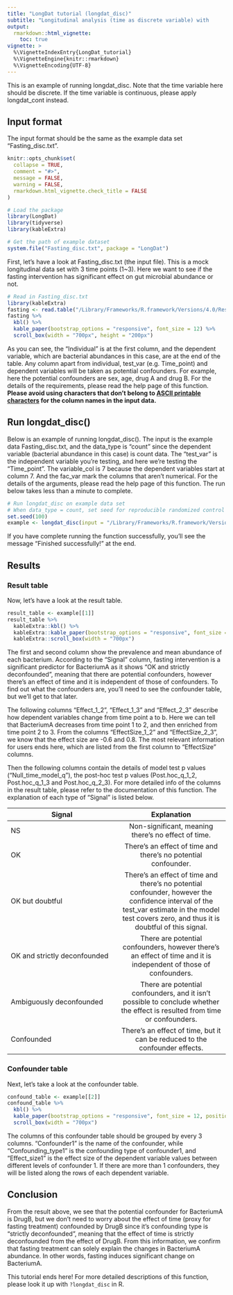 ```yaml
---
title: "LongDat tutorial (longdat_disc)"
subtitle: "Longitudinal analysis (time as discrete variable) with         longdat_disc()"
output: 
  rmarkdown::html_vignette:
    toc: true 
vignette: >
  %\VignetteIndexEntry{LongDat_tutorial}
  %\VignetteEngine{knitr::rmarkdown}
  %\VignetteEncoding{UTF-8}
---
```

This is an example of running longdat_disc. Note that the time variable here should be discrete. If the time variable is continuous, please apply longdat_cont instead. 

## Input format

The input format should be the same as the example data set "Fasting_disc.txt". 
```r
knitr::opts_chunk$set(
  collapse = TRUE,
  comment = "#>",
  message = FALSE,
  warning = FALSE,
  rmarkdown.html_vignette.check_title = FALSE
)
```

```r
# Load the package
library(LongDat)
library(tidyverse)
library(kableExtra)
```

```r
# Get the path of example dataset
system.file("Fasting_disc.txt", package = "LongDat")
```
First, let's have a look at Fasting_disc.txt (the input file). This is a mock longitudinal data set with 3 time points (1~3). Here we want to see if the fasting intervention has significant effect on gut microbial abundance or not. 
```r
# Read in Fasting_disc.txt
library(kableExtra)
fasting <- read.table("/Library/Frameworks/R.framework/Versions/4.0/Resources/library/LongDat/Fasting_disc.txt", header = T, row.names = NULL, sep = "\t")
fasting %>%
  kbl() %>%
  kable_paper(bootstrap_options = "responsive", font_size = 12) %>% 
  scroll_box(width = "700px", height = "200px")
```
As you can see, the "Individual" is at the first column, and the dependent variable, which are bacterial abundances in this case, are at the end of the table. Any column apart from individual, test_var (e.g. Time_point) and dependent variables will be taken as potential confounders. For example, here the potential confounders are sex, age, drug A and drug B. For the details of the requirements, please read the help page of this function. **Please avoid using characters that don't belong to [ASCII printable characters](https://www.w3schools.com/charsets/ref_html_ascii.asp) for the column names in the input data.**

## Run longdat_disc()

Below is an example of running longdat_disc(). The input is the example data Fasting_disc.txt, and the data_type is "count" since the dependent variable (bacterial abundance in this case) is count data. The "test_var" is the independent variable you're testing, and here we're testing the "Time_point". The variable_col is 7 because the dependent variables start at column 7. And the fac_var mark the columns that aren't numerical.  For the details of the arguments, please read the help page of this function. The run below takes less than a minute to complete.

```r
# Run longdat_disc on example data set
# When data_type = count, set seed for reproducible randomized control test  
set.seed(100)
example <- longdat_disc(input = "/Library/Frameworks/R.framework/Versions/4.0/Resources/library/LongDat/Fasting_disc.txt", data_type = "count", test_var = "Time_point", variable_col = 7, fac_var = c(1:3), verbose = T)
```
If you have complete running the function successfully, you'll see the message "Finished successfully!" at the end. 

## Results
### Result table

Now, let's have a look at the result table. 
```r
result_table <- example[[1]]
result_table %>%
  kableExtra::kbl() %>%
  kableExtra::kable_paper(bootstrap_options = "responsive", font_size = 12, position = "center") %>% 
  kableExtra::scroll_box(width = "700px")
```
The first and second column show the prevalence and mean abundance of each bacterium. According to the "Signal" column, fasting intervention is a significant predictor for BacteriumA as it shows "OK and strictly deconfounded", meaning that there are potential confounders, however there’s an effect of time and it is independent of those of confounders. To find out what the confounders are, you'll need to see the confounder table, but we'll get to that later. 

The following columns "Effect_1_2", "Effect_1_3" and "Effect_2_3" describe how dependent variables change from time point a to b. Here we can tell that BacteriumA decreases from time point 1 to 2, and then enriched from time point 2 to 3. From the columns "EffectSize_1_2" and "EffectSize_2_3", we know that the effect size are -0.6 and 0.8. The most relevant information for users ends here, which are listed from the first column to "EffectSize" columns. 

Then the following columns contain the details of model test p values ("Null_time_model_q"), the post-hoc test p values (Post.hoc_q_1_2, Post.hoc_q_1_3 and Post.hoc_q_2_3). For more detailed info of the columns in the result table, please refer to the documentation of this function. The explanation of each type of "Signal" is listed below.

| Signal        | Explanation           
|---------------|:-------------:|
| NS      | Non-significant, meaning there’s no effect of time.| 
| OK     | There’s an effect of time and there’s no potential confounder.|
| OK but doubtful |  There’s an effect of time and there’s no potential confounder, however the confidence interval of the test_var estimate in the model test covers zero, and thus it is doubtful of this signal.|
| OK and strictly deconfounded | There are potential confounders, however there’s an effect of time and it is independent of those of confounders. |
| Ambiguously deconfounded | There are potential confounders, and it isn’t possible to conclude whether the effect is resulted from time or confounders.|
| Confounded | There’s an effect of time, but it can be reduced to the confounder effects. |

### Confounder table
Next, let's take a look at the confounder table.

```r
confound_table <- example[[2]]
confound_table %>%
  kbl() %>%
  kable_paper(bootstrap_options = "responsive", font_size = 12, position = "center") %>% 
  scroll_box(width = "700px")
```
The columns of this confounder table should be grouped by every 3 columns. "Confounder1" is the name of the confounder, while "Confounding_type1" is the confounding type of confounder1, and "Effect_size1" is the effect size of the dependent variable values between different levels of confounder 1. If there are more than 1 confounders, they will be listed along the rows of each dependent variable.

## Conclusion
From the result above, we see that the potential confounder for BacteriumA is DrugB, but we don't need to worry about the effect of time (proxy for fasting treatment) confounded by DrugB since it's confounding type is "strictly deconfounded", meaning that the effect of time is strictly deconfounded from the effect of DrugB. From this information, we confirm that fasting treatment can solely explain the changes in BacteriumA abundance. In other words, fasting induces significant change on BacteriumA.

This tutorial ends here! For more detailed descriptions of this function, please look it up with ```?longdat_disc``` in R.

